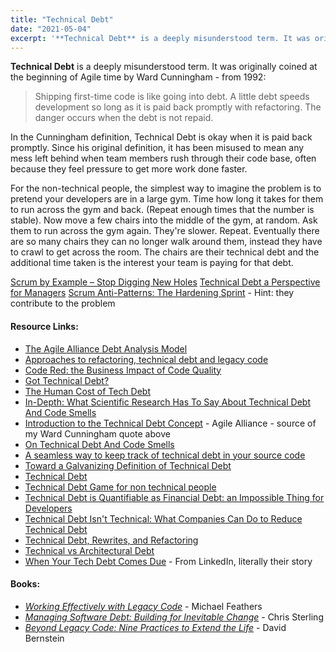 ```yaml
---
title: "Technical Debt"
date: "2021-05-04"
excerpt: '**Technical Debt** is a deeply misunderstood term. It was originally coined at the'
---
```


**Technical Debt** is a deeply misunderstood term. It was originally coined at the beginning of Agile time by Ward Cunningham - from 1992:

> Shipping first-time code is like going into debt. A little debt speeds development so long as it is paid back promptly with refactoring. The danger occurs when the debt is not repaid.

In the Cunningham definition, Technical Debt is okay when it is paid back promptly. Since his original definition, it has been misused to mean any mess left behind when team members rush through their code base, often because they feel pressure to get more work done faster.

For the non-technical people, the simplest way to imagine the problem is to pretend your developers are in a large gym. Time how long it takes for them to run across the gym and back. (Repeat enough times that the number is stable). Now move a few chairs into the middle of the gym, at random. Ask them to run across the gym again. They're slower. Repeat. Eventually there are so many chairs they can no longer walk around them, instead they have to crawl to get across the room. The chairs are their technical debt and the additional time taken is the interest your team is paying for that debt.

[Scrum by Example – Stop Digging New Holes]((/blog/scrummaster-tales-stop-digging-new-holes))
[Technical Debt a Perspective for Managers]((https://www.infoq.com/articles/technical-debt-levison/))
[Scrum Anti-Patterns: The Hardening Sprint](/blog/antipattern-hardening-sprint) - Hint: they contribute to the problem

#### Resource Links:

- [The Agile Alliance Debt Analysis Model](https://www.agilealliance.org/the-agile-alliance-debt-analysis-model/)
- [Approaches to refactoring, technical debt and legacy code](https://timwise.co.uk/2020/07/09/approaches-to-refactoring-and-technical-debt/)
- [Code Red: the Business Impact of Code Quality](https://www.infoq.com/articles/business-impact-code-quality/)
- [Got Technical Debt?](https://technicaldebt.com/got-technical-debt/)
- [The Human Cost of Tech Debt](https://daedtech.com/human-cost-tech-debt/)
- [In-Depth: What Scientific Research Has To Say About Technical Debt And Code Smells](https://medium.com/the-liberators/on-technical-debt-and-code-smells-ae8de66f0f8b)
- [Introduction to the Technical Debt Concept](https://www.agilealliance.org/introduction-to-the-technical-debt-concept/) - Agile Alliance - source of my Ward Cunningham quote above
- [On Technical Debt And Code Smells](https://medium.com/the-liberators/on-technical-debt-and-code-smells-ae8de66f0f8b)
- [A seamless way to keep track of technical debt in your source code](https://philippe.bourgau.net/a-seamless-way-to-keep-track-of-technical-debt-in-your-source-code/)
- [Toward a Galvanizing Definition of Technical Debt](https://michaelfeathers.silvrback.com/toward-a-galvanizing-definition-of-technical-debt)
- [Technical Debt](https://martinfowler.com/bliki/TechnicalDebt.html)
- [Technical Debt Game for non technical people](https://www.tastycupcakes.org/2019/04/technical-debt-game-for-non-technical-people/)
- [Technical Debt is Quantifiable as Financial Debt: an Impossible Thing for Developers](https://www.infoq.com/news/2022/09/financial-debt-impossible/)
- [Technical Debt Isn't Technical: What Companies Can Do to Reduce Technical Debt](https://www.infoq.com/articles/reduce-technical-debt/)
- [Technical Debt, Rewrites, and Refactoring](https://understandlegacycode.com/blog/legacy-of-socrates-5th-edition/)
- [Technical vs Architectural Debt](https://agiletechnicalexcellence.com/2023/04/23/technical-vs-architectural-debt.html)
- [When Your Tech Debt Comes Due](https://www.linkedin.com/pulse/when-your-tech-debt-comes-due-kevin-scott/) - From LinkedIn, literally their story

#### Books:

- _[Working Effectively with Legacy Code](https://amzn.to/3hmPL6q)_ - Michael Feathers
- _[Managing Software Debt: Building for Inevitable Change](https://www.amazon.com/gp/product/B004GXB3YO/&tag=notesfromatoo-20)_ - Chris Sterling
- [_Beyond Legacy Code: Nine Practices to Extend the Life_](https://amzn.to/3AbkUCt) - David Bernstein
